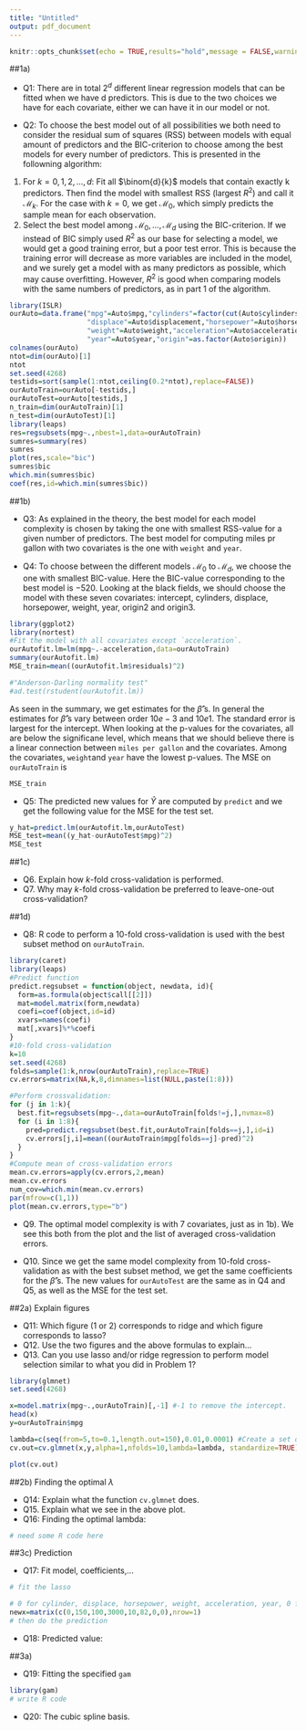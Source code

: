```yaml
---
title: "Untitled"
output: pdf_document
---
```


```r
knitr::opts_chunk$set(echo = TRUE,results="hold",message = FALSE,warning=FALSE)
```


##1a)
  
* Q1: There are in total $2^d$ different linear regression models that can be fitted when we have d predictors. This is due to the two choices we have for each covariate, either we can have it in our model or not. 



* Q2: To choose the best model out of all possibilities we both need to consider the residual sum of squares (RSS) between models with equal amount of predictors and the BIC-criterion to choose among the best models for every number of predictors. This is presented in the followning algorithm:
1. For $k=0,1,2,...,d$: \newline
Fit all $\binom{d}{k}$ models that contain exactly k predictors. Then find the model with smallest RSS (largest $R^2$) and call it $\mathcal{M}_k$. For the case with $k=0$, we get $\mathcal{M}_0$, which simply predicts the sample mean for each observation. 
2. Select the best model among $\mathcal{M}_0, ...,\mathcal{M}_d$ using the BIC-criterion.
If we instead of BIC simply used $R^2$ as our base for selecting a model, we would get a good training error, but a poor test error. This is because the training error will decrease as more variables are included in the model, and we surely get a model with as many predictors as possible, which may cause overfitting. However, $R^2$ is good when comparing models with the same numbers of predictors, as in part 1 of the algorithm.


```r
library(ISLR)
ourAuto=data.frame("mpg"=Auto$mpg,"cylinders"=factor(cut(Auto$cylinders,2)),
                   "displace"=Auto$displacement,"horsepower"=Auto$horsepower,
                   "weight"=Auto$weight,"acceleration"=Auto$acceleration, 
                   "year"=Auto$year,"origin"=as.factor(Auto$origin))
colnames(ourAuto)
ntot=dim(ourAuto)[1]
ntot
set.seed(4268)
testids=sort(sample(1:ntot,ceiling(0.2*ntot),replace=FALSE))
ourAutoTrain=ourAuto[-testids,]
ourAutoTest=ourAuto[testids,]
n_train=dim(ourAutoTrain)[1]
n_test=dim(ourAutoTest)[1]
library(leaps)
res=regsubsets(mpg~.,nbest=1,data=ourAutoTrain)
sumres=summary(res)
sumres
plot(res,scale="bic")
sumres$bic
which.min(sumres$bic)
coef(res,id=which.min(sumres$bic))
```

##1b)

* Q3: As explained in the theory, the best model for each model complexity is chosen by taking the one with smallest RSS-value for a given number of predictors. The best model for computing miles pr gallon with two covariates is the one with `weight` and `year`. 


* Q4: To choose between the different models $\mathcal{M}_0$ to $\mathcal{M}_d$, we choose the one with smallest BIC-value. Here the BIC-value corresponding to the best model is $-520$. Looking at the black fields, we should choose the model with these seven covariates: intercept, cylinders, displace, horsepower, weight, year, origin2 and origin3. 

```r
library(ggplot2)
library(nortest)
#Fit the model with all covariates except `acceleration`.
ourAutofit.lm=lm(mpg~.-acceleration,data=ourAutoTrain)
summary(ourAutofit.lm)
MSE_train=mean((ourAutofit.lm$residuals)^2)

#"Anderson-Darling normality test"
#ad.test(rstudent(ourAutofit.lm))
```

As seen in the summary, we get estimates for the $\hat\beta$'s. In general the estimates for $\hat\beta$'s vary between order $10e-3$ and $10e1$. The standard error is largest for the intercept. When looking at the p-values for the covariates, all are below the significane level, which means that we should believe there is a linear connection between `miles per gallon` and the covariates. Among the covariates, `weight`and `year` have the lowest p-values.
The MSE on `ourAutoTrain` is
```r
MSE_train
```

* Q5: The predicted new values for $\hat Y$ are computed by `predict` and we get the following value for the MSE for the test set. 
```r
y_hat=predict.lm(ourAutofit.lm,ourAutoTest)
MSE_test=mean((y_hat-ourAutoTest$mpg)^2)
MSE_test
```

##1c)

* Q6. Explain how $k$-fold cross-validation is performed. 
* Q7. Why may $k$-fold cross-validation be preferred to leave-one-out cross-validation? 


##1d)

* Q8: R code to perform a 10-fold cross-validation is used with the best subset method on `ourAutoTrain`.

```r
library(caret)
library(leaps)
#Predict function
predict.regsubset = function(object, newdata, id){
  form=as.formula(object$call[[2]])
  mat=model.matrix(form,newdata)
  coefi=coef(object,id=id)
  xvars=names(coefi)
  mat[,xvars]%*%coefi
}
#10-fold cross-validation
k=10
set.seed(4268)
folds=sample(1:k,nrow(ourAutoTrain),replace=TRUE)
cv.errors=matrix(NA,k,8,dimnames=list(NULL,paste(1:8)))

#Perform crossvalidation:
for (j in 1:k){
  best.fit=regsubsets(mpg~.,data=ourAutoTrain[folds!=j,],nvmax=8)
  for (i in 1:8){
    pred=predict.regsubset(best.fit,ourAutoTrain[folds==j,],id=i)
    cv.errors[j,i]=mean((ourAutoTrain$mpg[folds==j]-pred)^2)
  }
}
#Compute mean of cross-validation errors
mean.cv.errors=apply(cv.errors,2,mean)
mean.cv.errors
num_cov=which.min(mean.cv.errors)
par(mfrow=c(1,1))
plot(mean.cv.errors,type="b")
```

* Q9. The optimal model complexity is with 7 covariates, just as in 1b). We see this both from the plot and the list of averaged cross-validation errors. 

* Q10. Since we get the same model complexity from 10-fold cross-validation as with the best subset method, we get the same coefficients for the $\hat\beta$'s.
The new values for `ourAutoTest` are the same as in Q4 and Q5, as well as the MSE for the test set.


##2a) Explain figures

* Q11: Which figure (1 or 2) corresponds to ridge and which figure corresponds to lasso? 
* Q12. Use the two figures and the above formulas to explain... 
* Q13. Can you use lasso and/or ridge regression to perform model selection similar to what you did in Problem 1? 

```r
library(glmnet)
set.seed(4268)

x=model.matrix(mpg~.,ourAutoTrain)[,-1] #-1 to remove the intercept.
head(x)
y=ourAutoTrain$mpg

lambda=c(seq(from=5,to=0.1,length.out=150),0.01,0.0001) #Create a set of tuning parameters, adding low value to also see least squares fit
cv.out=cv.glmnet(x,y,alpha=1,nfolds=10,lambda=lambda, standardize=TRUE) #alpha=1 gives lasso, alpha=0 gives ridge

plot(cv.out)

```

##2b) Finding the optimal $\lambda$

* Q14: Explain what the function `cv.glmnet` does. 
* Q15. Explain what we see in the above plot.
* Q16: Finding the optimal lambda:

```r
# need some R code here
```

##3c) Prediction

* Q17: Fit model, coefficients,...
```r
# fit the lasso
```

```r
# 0 for cylinder, displace, horsepower, weight, acceleration, year, 0 for origin2 and 0 for origin3
newx=matrix(c(0,150,100,3000,10,82,0,0),nrow=1)
# then do the prediction
```

* Q18: Predicted value:

##3a)

* Q19: Fitting the specified `gam`

```r
library(gam)
# write R code
```

* Q20: The cubic spline basis.

